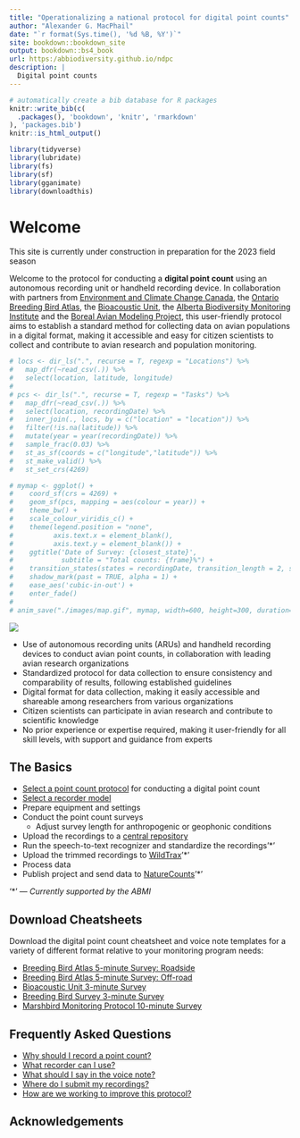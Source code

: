 ```yaml
--- 
title: "Operationalizing a national protocol for digital point counts"
author: "Alexander G. MacPhail"
date: "`r format(Sys.time(), '%d %B, %Y')`"
site: bookdown::bookdown_site
output: bookdown::bs4_book
url: https:/abbiodiversity.github.io/ndpc
description: |
  Digital point counts
---
```


```r
# automatically create a bib database for R packages
knitr::write_bib(c(
  .packages(), 'bookdown', 'knitr', 'rmarkdown'
), 'packages.bib')
knitr::is_html_output()

library(tidyverse)
library(lubridate)
library(fs)
library(sf)
library(gganimate)
library(downloadthis)
```

# Welcome {.unnumbered}

::: {.rmdnote}
This site is currently under construction in preparation for the 2023 field season
:::

Welcome to the protocol for conducting a **digital point count** using an autonomous recording unit or handheld recording device. In collaboration with partners from [Environment and Climate Change Canada](https://www.canada.ca/en/environment-climate-change.html), the [Ontario Breeding Bird Atlas](https://www.birdsontario.org/), the [Bioacoustic Unit](http://bioacoustic.abmi.ca/), the [Alberta Biodiversity Monitoring Institute](https://abmi.ca/home.html) and the [Boreal Avian Modeling Project](https://borealbirds.ca/), this user-friendly protocol aims to establish a standard method for collecting data on avian populations in a digital format, making it accessible and easy for citizen scientists to collect and contribute to avian research and population monitoring.

```r

# locs <- dir_ls(".", recurse = T, regexp = "Locations") %>%
#   map_dfr(~read_csv(.)) %>%
#   select(location, latitude, longitude)
# 
# pcs <- dir_ls(".", recurse = T, regexp = "Tasks") %>%
#   map_dfr(~read_csv(.)) %>%
#   select(location, recordingDate) %>%
#   inner_join(., locs, by = c("location" = "location")) %>%
#   filter(!is.na(latitude)) %>%
#   mutate(year = year(recordingDate)) %>%
#   sample_frac(0.03) %>%
#   st_as_sf(coords = c("longitude","latitude")) %>%
#   st_make_valid() %>%
#   st_set_crs(4269)

# mymap <- ggplot() +
#    coord_sf(crs = 4269) +
#    geom_sf(pcs, mapping = aes(colour = year)) +
#    theme_bw() +
#    scale_colour_viridis_c() +
#    theme(legend.position = "none",
#          axis.text.x = element_blank(),
#          axis.text.y = element_blank()) +
#    ggtitle('Date of Survey: {closest_state}',
#            subtitle = "Total counts: {frame}%") +
#    transition_states(states = recordingDate, transition_length = 2, state_length = 1, wrap = T) +
#    shadow_mark(past = TRUE, alpha = 1) +
#    ease_aes('cubic-in-out') +
#    enter_fade()
# 
# anim_save("./images/map.gif", mymap, width=600, height=300, duration=5)
```

![](./images/map.gif)

- Use of autonomous recording units (ARUs) and handheld recording devices to conduct avian point counts, in collaboration with leading avian research organizations
- Standardized protocol for data collection to ensure consistency and comparability of results, following established guidelines
- Digital format for data collection, making it easily accessible and shareable among researchers from various organizations
- Citizen scientists can participate in avian research and contribute to scientific knowledge
- No prior experience or expertise required, making it user-friendly for all skill levels, with support and guidance from experts

## The Basics {.unnumbered}

- [Select a point count protocol](#download-cheatsheets) for conducting a digital point count
- [Select a recorder model](#selecting-a-recorder)
- Prepare equipment and settings
- Conduct the point count surveys
  + Adjust survey length for anthropogenic or geophonic conditions
- Upload the recordings to a [central repository](#data-submission)
- Run the speech-to-text recognizer and standardize the recordings'*'
- Upload the trimmed recordings to [WildTrax]()'*'
- Process data
- Publish project and send data to [NatureCounts](#canavian)'*'

'\*' --- *Currently supported by the ABMI*

## Download Cheatsheets {.unnumbered}

Download the digital point count cheatsheet and voice note templates for a variety of different format relative to your monitoring program needs:

- [Breeding Bird Atlas 5-minute Survey: Roadside]()
- [Breeding Bird Atlas 5-minute Survey: Off-road]()
- [Bioacoustic Unit 3-minute Survey]()
- [Breeding Bird Survey 3-minute Survey]()
- [Marshbird Monitoring Protocol 10-minute Survey]()

## Frequently Asked Questions {.unnumbered}

- [Why should I record a point count?](#introduction)
- [What recorder can I use?](#selecting-a-recorder)
- [What should I say in the voice note?](#voice-notes)
- [Where do I submit my recordings?](#data-submission)
- [How are we working to improve this protocol?](#discussion)

## Acknowledgements {.unnumbered}
